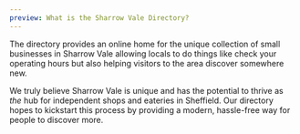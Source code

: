 ```yaml
---
preview: What is the Sharrow Vale Directory?
---
```


The directory provides an online home for the unique collection of small businesses in Sharrow Vale allowing locals to do things like check your operating hours but also helping visitors to the area discover somewhere new.

We truly believe Sharrow Vale is unique and has the potential to thrive as *the* hub for independent shops and eateries in Sheffield. Our directory hopes to kickstart this process by providing a modern, hassle-free way for people to discover more.